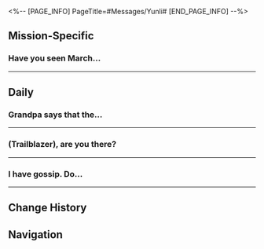 <%-- [PAGE_INFO]
PageTitle=#Messages/Yunli#
[END_PAGE_INFO] --%>
{{Messages Infobox
|id        = 1221
|image     = Character Yunli Icon.png
|type      = Character
|sender    = Yunli
|signature = (´・ω・`) Fight?
|faction   = The Xianzhou Zhuming
}}

==Mission-Specific==
===Have you seen March...===
{{Messages
|start_condition = 
|text =
:'''Yunli:''' Have you seen March 7th? She didn't turn up for practice
:{Choice} Why don't you just message her?
::'''(Trailblazer):''' Did you send her any messages? I haven't seen her either
::'''Yunli:''' She's not replying to my messages
:{Choice} I plan to go look for her...
::'''(Trailblazer):''' I was just planning to look for her. Frankly, I haven't seen her around either
::'''Yunli:''' Oh
:{Choice} Who's March 7th?
::'''(Trailblazer):''' March 7th? We never had anyone named March 7th here
::'''Yunli:''' Helping her skip class, eh? Your friendship must be pretty solid. How about you take her spot for this training session?
::'''Yunli:''' [[File:Sticker PPG 16 Yunli 04.png|80px|&lbrack;Image&rbrack;]]
::'''(Trailblazer):''' No thanks! I haven't seen her
::'''(Trailblazer):''' [[File:Sticker PPG 07 Pom-Pom 02.png|80px|&lbrack;Image&rbrack;]]
:'''Yunli:''' Hm. If I can't find March 7th, then I can only seek out her legal guardian
:'''Yunli:''' Which is you
:{Choice} I'm not her legal guardian
::'''(Trailblazer):''' First off: I'm definitely not March's legal guardian
::'''(Trailblazer):''' You can go look for Mr. Yang or Miss Himeko. If they're not there, you can find Dan Heng
::'''Yunli:''' Too many names. Can't remember
:{Choice} No use talking to her guardians
::'''(Trailblazer):''' If the kid won't perform, seeking the grown-ups out won't do anything either
::'''(Trailblazer):''' Besides, when has March ever listened to me
::'''Yunli:''' Indeed. Grandpa would usually throw out all the complainers...
:'''Yunli:''' Agh. I was ordered to instruct her in the ways of the sword
:'''Yunli:''' She can skip this class, but I can't skip my duty
:'''Yunli:''' We need to talk about your child's behavior, (Trailblazer)
:'''Yunli:''' How about this &mdash; you come find me at Aurum Alley
:'''Yunli:''' I'll wait for you
}}
----

==Daily==
===Grandpa says that the...===
{{Messages|text=
:'''Yunli:''' Grandpa says that the Astral Express has been everywhere
:'''Yunli:''' Have you seen anyone weird recently?
:'''Yunli:''' If someone looks weird, they could be in possession of a cursed sword
:{Choice} I'm weird
::'''(Trailblazer):''' I'm weird. What do you want?
::'''Yunli:''' ?
::'''Yunli:''' I think you're perfectly fine
::'''Yunli:''' I'm quite good at judging people
:{Choice} Haven't met anyone like that
::'''(Trailblazer):''' Nope, everyone looks normal to me
::'''Yunli:''' Is there a possibility that you're the weird one?
::'''Yunli:''' Just kidding
::'''Yunli:''' I know you don't have a cursed sword
::'''Yunli:''' I'm quite good at judging people
:{Choice} I know plenty
::'''(Trailblazer):''' What type of weird are you talking about? I know plenty of weird people. Lemme grab one for you to have a chat
::'''Yunli:''' ...
::'''Yunli:''' Feel like you misunderstood me
:'''Yunli:''' Anyways, I'm just asking around
:'''Yunli:''' It'll be quicker to just ask you lot about the whereabouts of the cursed swords
:{Choice} Is it urgent?
:'''(Trailblazer):''' Is it urgent?
:'''Yunli:''' Urgent
:'''Yunli:''' Super urgent
:'''Yunli:''' There are a total of 1382 cursed swords forged by Hanguang
:'''Yunli:''' I've only melted a little more than 300 of them!
:'''Yunli:''' The cursed swords are bloodthirsty and love to kill. If you wield it, you'll become its puppet and turn into a puppet that only knows killing
:'''Yunli:''' Any moment I don't act, the world would see more wronged souls and bloodshed
:'''Yunli:''' I promised grandpa to wait a while, but I think I've waited long enough
:{Choice} What's your grandpa's response?
::'''(Trailblazer):''' You said you've waited long enough. What's your grandpa's response to that?
::'''Yunli:''' That's not important
::'''Yunli:''' What's important is... I want to hunt! Down! All! Cursed! Swords!
:{Choice} Don't give yourself too much pressure
::'''(Trailblazer):''' Don't give yourself too much pressure
::'''(Trailblazer):''' You're still young
::'''Yunli:''' Yeah. How can I possibly let myself sleep easy at this age?
:'''Yunli:''' Anyways
:'''Yunli:''' You guys have seen a lot, if you do see any of these swords, please tell me
:'''Yunli:''' I will not let a single cursed sword escape
}}
----

===(Trailblazer), are you there?===
{{Messages|text=
:'''Yunli:''' (Trailblazer), are you there?
:'''Yunli:''' I'd like to talk to you for a bit
:'''Yunli:''' So, your sword
:{Choice} It's a ball bat
:'''(Trailblazer):''' It's a ball bat
:'''Yunli:''' Your bat sword
:'''Yunli:''' Seems to be always saying strange things
:'''Yunli:''' It's not like something that a sword might say
:{Choice} Because it's a bat
::'''(Trailblazer):''' Because it's a bat, not a sword
::'''Yunli:''' Grandpa says that swords have no fixed shape
:{Choice} Can you really hear swords speak?
::'''(Trailblazer):''' Can you really hear swords speak?
::'''Yunli:''' That's a natural feeling
::'''Yunli:''' Swords speak truer than humans
:'''Yunli:''' But I can't quite see through your sword
:'''Yunli:''' Its vibe is pretty sharp and straightforward
:'''Yunli:''' But it seems somewhat contradictory at the same time
:'''Yunli:''' Its contradiction is filled with joy
:'''Yunli:''' Yet that joy seems to have a tinge of bitterness to it
:{Choice} Just lay it on me
:'''(Trailblazer):''' Just lay it on me straight, master. What's wrong with my baby?
:'''Yunli:''' Nothing's wrong
:'''Yunli:''' You've taught it well
:'''Yunli:''' But...
:'''Yunli:''' Its emotions are quite elusive
:'''Yunli:''' "It's mid!"
:'''Yunli:''' "So peak!"
:'''Yunli:''' "S-tier!"
:'''Yunli:''' "F-tier!"
:{Choice} [[File:Sticker PPG 07 Pom-Pom 07.png|80px]]
:'''(Trailblazer):''' [[File:Sticker PPG 07 Pom-Pom 07.png|80px]]
:'''Yunli:''' All of the above are words said by your bat sword
:'''Yunli:''' That's why I want to interact with it more
:'''Yunli:''' The more I think about it, the more urgent it feels
:'''Yunli:''' I think I shall come and look for you right this moment
:'''Yunli:''' See you later
}}
----

===I have gossip. Do...===
{{Messages|text=
:'''Yunli:''' I have gossip. Do you wanna hear it?
:'''Yunli:''' There are people using delicious food to tempt a master into teaching them martial arts
:'''Yunli:''' Wait
:'''Yunli:''' There's a twist
:{Choice} I didn't even agree to listen
:'''(Trailblazer):''' I didn't even agree to listen
:'''(Trailblazer):''' What live gossip is this?
:'''Yunli:''' I'm currently eavesdropping on two swords whispering at each other
:'''Yunli:''' But they are being pretty loud
:'''Yunli:''' So, I don't think I'm eavesdropping
:'''Yunli:''' The broadsword is saying that its master is a silly boy who can't do anything right
:'''Yunli:''' The short sword is saying that its master is a witty girl who has amazing culinary skills
:'''Yunli:''' Not long ago, the girl accompanied the silly boy on an adventure. They met a master swordsman and wanted to learn from him, but the master refused to teach them anything.
:'''Yunli:''' Unless they make him gourmet food for 10 days straight, with a different dish every day
:{Choice} Go on.
:'''(Trailblazer):''' So? Did they succeed?
:'''(Trailblazer):''' I mean, did they succeed in learning anything?
:'''Yunli:''' I'm still listening to their conversation
:'''Yunli:''' They are saying that the two teamed up and served the master Beggar's Chicken
:'''Yunli:''' Oh, and they made steamed tofu
:'''Yunli:''' Stir-fried duck feet
:'''Yunli:''' Chicken tongue soup
:'''Yunli:''' Yuanyang pan-fried beef tendon
:'''Yunli:''' Lotus ham dumplings
:'''Yunli:''' Stuffed egg rolls
:'''Yunli:''' Pig's brain soup
:'''Yunli:''' My tummy is growling
:'''Yunli:''' I'm going to buy some snacks, then I'll be back to listen to the story
:'''Yunli:''' ...No, not a story. It's the thoughts of these swords
:{Choice} Buy some for me too!
:'''(Trailblazer):''' I'm getting hungry too! Buy some for me as well!
:'''Yunli:''' No problem
}}
----

==Change History==
{{Change History|2.4}}

==Navigation==
{{Messages Navbox}}